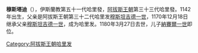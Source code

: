 {{unreferenced|time=2020-05-31T04:22:21+00:00}}
{{NoteTA
|G1=伊斯蘭
}}{{Infobox monarch
| name            =穆斯塔迪
| reign           =1170年12月18日 – 1180年3月27日
| full name       =
| titles          =
| predecessor     =[[穆斯坦吉德一世|穆斯坦吉德一世]]
| successor       =[[阿布·阿拔斯·艾哈邁德·納賽爾·本·侯賽因|納賽爾一世]]
| royal house     =
| dynasty         =[[阿拔斯王朝|阿拔斯王朝]]
| father          =[[穆斯坦吉德一世|穆斯坦吉德一世]]
| issue          =[[阿布·阿拔斯·艾哈邁德·納賽爾·本·侯賽因|納賽爾一世]]
| birth_date   =1142年
| death_date   =1180年3月27日
|}}
'''穆斯塔迪'''（{{bd|1142年||1180年|3月27日||}}），伊斯蘭教第五十一代哈里發，[[阿拔斯王朝|阿拔斯王朝]]第三十三代哈里發。1142年出生，父亲是阿拔斯王朝第三十二代哈里发[[穆斯坦吉德一世|穆斯坦吉德一世]]，1170年12月18日继承父亲[[穆斯坦吉德一世|穆斯坦吉德一世]]，成为哈里发。1180年3月27日去世，儿子[[阿布·阿拔斯·艾哈邁德·納賽爾·本·侯賽因|納賽爾一世]]即位。	
{{s-start}}
{{s-hou|[[阿拔斯王朝|阿拔斯王朝]]||1142年||1180年}}
{{s-rel|su}}
{{s-bef|before=[[穆斯坦吉德一世|穆斯坦吉德一世]]}}
{{s-ttl|title=[[伊斯蘭教|伊斯蘭教]]第五十一代[[哈里發列表|哈里發]]|years=1170年－1180年}}
{{s-aft|after=[[阿布·阿拔斯·艾哈邁德·納賽爾·本·侯賽因|納賽爾一世]]}}
{{s-end}}
{{Abbasids}}
{{阿拔斯王朝}}
[[Category:阿拔斯王朝哈里发|Category:阿拔斯王朝哈里发]]